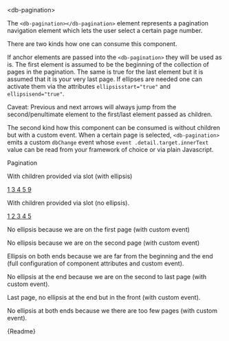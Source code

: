

<Meta title="02-Navigation/Pagination/Intro" />

<db-headline variant="1"> &lt;db-pagination&gt;</db-headline>

The `<db-pagination></db-pagination>` element represents a pagination navigation
element which lets the user select a certain page number.

There are two kinds how one can consume this component.

If anchor elements are passed into the `<db-pagination>` they will be used as
is. The first element is assumed to be the beginning of the collection of pages
in the pagination.
The same is true for the last element but it is assumed that it is your very
last page.
If ellipses are needed one can activate them via the attributes
`ellipsisstart="true"` and `ellipsisend="true"`.

Caveat: Previous and next arrows will always jump from the second/penultimate
element to the first/last element passed as children.

The second kind how this component can be consumed is without children but with
a custom event. When a certain page is selected, `<db-pagination>` emits a custom `dbChange`
event whose `event .detail.target.innerText` value can be read from your
framework of choice or via plain Javascript.

<db-headline variant="2"> Pagination</db-headline>

<db-headline> With children provided via slot (with ellipsis) </db-headline>

<Canvas>
  <db-pagination ellipsisstart="true" ellipsisend="true">
    <a href="#" title="first page">
      1
    </a>
    <a href="#" title="third page">
      3
    </a>
    <a href="#" data-currentpage title="fourth page">
      4
    </a>
    <a href="#" title="fifth page">
      5
    </a>
    <a href="#" title="ninth page">
      9
    </a>
  </db-pagination>
</Canvas>

<db-headline>With children provided via slot (no ellipsis).</db-headline>

<Canvas>
  <db-pagination>
    <a href="#" title="first page">
      1
    </a>
    <a href="#" title="second page">
      2
    </a>
    <a href="#" data-currentpage title="third page">
      3
    </a>
    <a href="#" title="fourth page">
      4
    </a>
    <a href="#" title="fifth page">
      5
    </a>
  </db-pagination>
</Canvas>

<db-headline>No ellipsis because we are on the first page (with custom event)</db-headline>

<Canvas>
  <db-pagination currentpage="1" pages="9" count="3"></db-pagination>
</Canvas>

<db-headline>No ellipsis because we are on the second page (with custom event)</db-headline>

<Canvas>
  <db-pagination currentpage="2" pages="9" count="3"></db-pagination>
</Canvas>

<db-headline>Ellipsis on both ends because we are far from the beginning and the end (full configuration of component attributes and custom event).</db-headline>

<Canvas>
<db-pagination
    currentpage="4"
    pages="9"
    count="3"
    titleprevious="Titel nächstes"
    titlenext="Titel vorher"
    titlepagination="Seitennummer"
    textprevious="Vorher"
    textnext="Nächstes"
  ></db-pagination>
</Canvas>

<db-headline>No ellipsis at the end because we are on the second to last page (with custom event).</db-headline>

<Canvas>
  <db-pagination currentpage="8" pages="9" count="3"></db-pagination>
</Canvas>

<db-headline>Last page, no ellipsis at the end but in the front (with custom event).</db-headline>

<Canvas>
  <db-pagination currentpage="9" pages="9" count="3"></db-pagination>
</Canvas>

<db-headline>No ellipsis at both ends because we there are too few pages (with custom event).</db-headline>

<Canvas>
  <db-pagination currentpage="2" pages="3" count="3"></db-pagination>
</Canvas>

<Markdown>{Readme}</Markdown>
